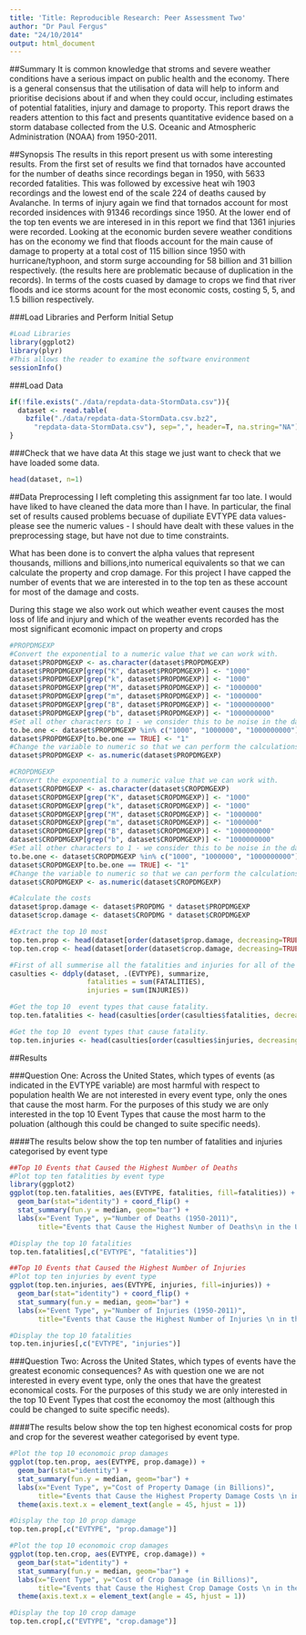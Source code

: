 ```yaml
---
title: 'Title: Reproducible Research: Peer Assessment Two'
author: "Dr Paul Fergus"
date: "24/10/2014"
output: html_document
---
```


##Summary
It is common knowledge that stroms and severe weather conditions have a serious impact on public health and the economy. There is a general consensus that the utilisation of data will help to inform and prioritise decisions about if and when they could occur, including estimates of potential fatalities, injury and damage to proporty. This report draws the readers attention to this fact and presents quantitative evidence based on a storm database collected from the U.S. Oceanic and Atmospheric Administration (NOAA) from 1950-2011. 

##Synopsis
The results in this report present us with some interesting results. From the first set of results we find that tornados have accounted for the number of deaths since recordings began in 1950, with 5633 recorded fatalities. This was followed by excessive heat wih 1903 recordings and the lowest end of the scale 224 of deaths caused by Avalanche. In terms of injury again we find that tornados account for most recorded insidences with 91346 recordings since 1950. At the lower end of the top ten events we are interesed in in this report we find that 1361 injuries were recorded. Looking at the economic burden severe weather conditions has on the economy we find that floods account for the main cause of damage to property at a total cost of 115 billion since 1950 with hurricane/typhoon, and storm surge accounding for 58 billion and 31 billion respectively. (the results here are problematic because of duplication in the records). In terms of the costs cuased by damage to crops we find that river floods and ice storms acount for the most economic costs, costing 5, 5, and 1.5 billion respectively. 

###Load Libraries and Perform Initial Setup 
```r
#Load Libraries
library(ggplot2)
library(plyr)
#This allows the reader to examine the software environment
sessionInfo()
```

###Load Data
```r
if(!file.exists("./data/repdata-data-StormData.csv")){
  dataset <- read.table(
    bzfile("./data/repdata-data-StormData.csv.bz2", 
      "repdata-data-StormData.csv"), sep=",", header=T, na.string="NA")
}
```

###Check that we have data
At this stage we just want to check that we have loaded some data. 
```r
head(dataset, n=1)
```

##Data Preprocessing
I left completing this assignment far too late. I would have liked to have cleaned the data more than I have. 
In particular, the final set of results caused problems becuase of dupiliate EVTYPE data values- please see the
numeric values - I should have dealt with these values in the preprocessing stage, but have not due to time 
constraints. 

What has been done is to convert the alpha values that represent thousands, millions and billions,into numerical
equivalents so that we can calculate the property and crop damage. For this project I have capped the number  of 
events that we are interested in to the top ten as these account for most of the damage and costs. 

During this stage we also work out which weather event causes the most loss of life and injury and which of the 
weather events recorded has the most significant ecomonic impact on property and crops 
```r
#PROPDMGEXP
#Convert the exponential to a numeric value that we can work with.
dataset$PROPDMGEXP <- as.character(dataset$PROPDMGEXP)
dataset$PROPDMGEXP[grep("K", dataset$PROPDMGEXP)] <- "1000"
dataset$PROPDMGEXP[grep("k", dataset$PROPDMGEXP)] <- "1000"
dataset$PROPDMGEXP[grep("M", dataset$PROPDMGEXP)] <- "1000000"
dataset$PROPDMGEXP[grep("m", dataset$PROPDMGEXP)] <- "1000000"
dataset$PROPDMGEXP[grep("B", dataset$PROPDMGEXP)] <- "1000000000"
dataset$PROPDMGEXP[grep("b", dataset$PROPDMGEXP)] <- "1000000000"
#Set all other characters to 1 - we consider this to be noise in the data.
to.be.one <- dataset$PROPDMGEXP %in% c("1000", "1000000", "1000000000") == F
dataset$PROPDMGEXP[to.be.one == TRUE] <- "1"
#Change the variable to numeric so that we can perform the calculations
dataset$PROPDMGEXP <- as.numeric(dataset$PROPDMGEXP)

#CROPDMGEXP
#Convert the exponential to a numeric value that we can work with.
dataset$CROPDMGEXP <- as.character(dataset$CROPDMGEXP)
dataset$CROPDMGEXP[grep("K", dataset$CROPDMGEXP)] <- "1000"
dataset$CROPDMGEXP[grep("k", dataset$CROPDMGEXP)] <- "1000"
dataset$CROPDMGEXP[grep("M", dataset$CROPDMGEXP)] <- "1000000"
dataset$CROPDMGEXP[grep("m", dataset$CROPDMGEXP)] <- "1000000"
dataset$CROPDMGEXP[grep("B", dataset$CROPDMGEXP)] <- "1000000000"
dataset$CROPDMGEXP[grep("b", dataset$CROPDMGEXP)] <- "1000000000"
#Set all other characters to 1 - we consider this to be noise in the data.
to.be.one <- dataset$CROPDMGEXP %in% c("1000", "1000000", "1000000000") == F
dataset$CROPDMGEXP[to.be.one == TRUE] <- "1"
#Change the variable to numeric so that we can perform the calculations
dataset$CROPDMGEXP <- as.numeric(dataset$CROPDMGEXP)

#Calculate the costs
dataset$prop.damage <- dataset$PROPDMG * dataset$PROPDMGEXP
dataset$crop.damage <- dataset$CROPDMG * dataset$CROPDMGEXP

#Extract the top 10 most 
top.ten.prop <- head(dataset[order(dataset$prop.damage, decreasing=TRUE),], 10)
top.ten.crop <- head(dataset[order(dataset$crop.damage, decreasing=TRUE),], 10)

#First of all summerise all the fatalities and injuries for all of the event types in the dataset.
casulties <- ddply(dataset, .(EVTYPE), summarize, 
                   fatalities = sum(FATALITIES),
                   injuries = sum(INJURIES))

#Get the top 10  event types that cause fatality.
top.ten.fatalities <- head(casulties[order(casulties$fatalities, decreasing=TRUE), ], 10)

#Get the top 10  event types that cause fatality.
top.ten.injuries <- head(casulties[order(casulties$injuries, decreasing=TRUE), ], 10)
```

##Results

###Question One: Across the United States, which types of events (as indicated in the EVTYPE variable) are most harmful with respect to population health
We are not interested in every event type, only the ones that cause the most harm. For the purposes of this study we are only interested in the top 10 Event Types that cause the most harm to the poluation (although this could be changed to suite specific needs). 

####The results below show the top ten number of fatalities and injuries categorised by event type
```r
##Top 10 Events that Caused the Highest Number of Deaths
#Plot top ten fatalities by event type
library(ggplot2)
ggplot(top.ten.fatalities, aes(EVTYPE, fatalities, fill=fatalities)) +
  geom_bar(stat="identity") + coord_flip() + 
  stat_summary(fun.y = median, geom="bar") +
  labs(x="Event Type", y="Number of Deaths (1950-2011)", 
       title="Events that Cause the Highest Number of Deaths\n in the United States (1950-2011)")

#Display the top 10 fatalities
top.ten.fatalities[,c("EVTYPE", "fatalities")]

##Top 10 Events that Caused the Highest Number of Injuries
#Plot top ten injuries by event type
ggplot(top.ten.injuries, aes(EVTYPE, injuries, fill=injuries)) +
  geom_bar(stat="identity") + coord_flip() + 
  stat_summary(fun.y = median, geom="bar") +
  labs(x="Event Type", y="Number of Injuries (1950-2011)", 
       title="Events that Cause the Highest Number of Injuries \n in the United States (1950-2011)")

#Display the top 10 fatalities
top.ten.injuries[,c("EVTYPE", "injuries")]
```

###Question Two: Across the United States, which types of events  have the greatest economic consequences?
As with question one we are not interested in every event type, only the ones that have the greatest economical costs. For the purposes of this study we are only interested in the top 10 Event Types that cost the economoy the most (although this could be changed to suite specific needs). 

####The results below show the top ten highest economical costs for prop and crop for the severest weather categorised by event type.
```r
#Plot the top 10 economoic prop damages
ggplot(top.ten.prop, aes(EVTYPE, prop.damage)) +
  geom_bar(stat="identity") + 
  stat_summary(fun.y = median, geom="bar") +
  labs(x="Event Type", y="Cost of Property Damage (in Billions)", 
       title="Events that Cause the Highest Property Damage Costs \n in the United States (1950-2011)") +
  theme(axis.text.x = element_text(angle = 45, hjust = 1))

#Display the top 10 prop damage
top.ten.prop[,c("EVTYPE", "prop.damage")]

#Plot the top 10 economoic crop damages
ggplot(top.ten.crop, aes(EVTYPE, crop.damage)) +
  geom_bar(stat="identity") +
  stat_summary(fun.y = median, geom="bar") +
  labs(x="Event Type", y="Cost of Crop Damage (in Billions)", 
       title="Events that Cause the Highest Crop Damage Costs \n in the United States (1950-2011)") +
  theme(axis.text.x = element_text(angle = 45, hjust = 1))

#Display the top 10 crop damage
top.ten.crop[,c("EVTYPE", "crop.damage")]

```